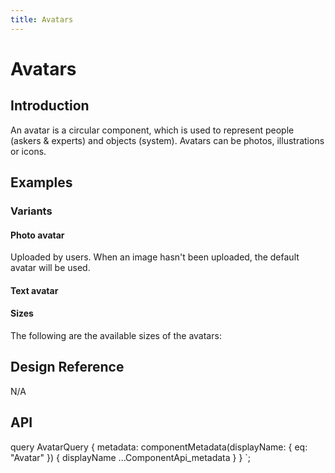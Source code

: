 ```yaml
---
title: Avatars
---
```



# Avatars

## Introduction
An avatar is a circular component, which is used to represent people (askers & experts) and objects (system). Avatars can be photos, illustrations or icons.

## Examples

### Variants

#### Photo avatar
Uploaded by users. When an image hasn't been uploaded, the default avatar will be used.

<CodeView codeText={photoAvatar} />

#### Text avatar

<CodeView codeText={textsAvatar} />


#### Sizes

The following are the available sizes of the avatars:

<CodeView codeText={sizesAvatar} />

## Design Reference

N/A


## API

<ComponentApi metadata={props.data.metadata} />

  query AvatarQuery {
    metadata: componentMetadata(displayName: { eq: "Avatar" }) {
      displayName
      ...ComponentApi_metadata
    }
  }
`;
